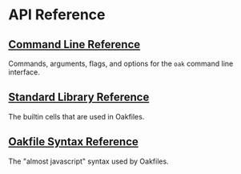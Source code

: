
# API Reference

## [Command Line Reference](/reference/cli)

Commands, arguments, flags, and options for the `oak` command line interface.


## [Standard Library Reference](/reference/stdlib)

The builtin cells that are used in Oakfiles.


## [Oakfile Syntax Reference](/reference/oakfile)

The "almost javascript" syntax used by Oakfiles.